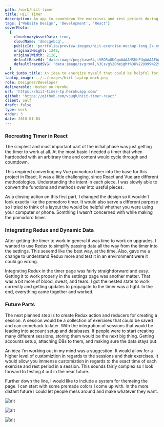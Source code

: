 ```yaml
---
path: /work/hiit-timer
title: HIIT Timer
description: An app to countdown the exercises and rest periods during a HIIT workout.
tags: ['Website Design', 'Development', 'React']
coverPhoto:
  {
    cloudinaryAssetData: true,
    cloudName: 'dmocgebcq',
    publicId: 'portfolio/preview-images/hiit-exercise-mockup-long_2x_xvdgyx.png',
    originalHeight: 1248,
    originalWidth: 2128,
    defaultBase64: 'data:image/png;base64,iVBORw0KGgoAAAANSUhEUgAAAAEAAAABCAYAAAAfFcSJAAAADUlEQVR42mMMXG/8HwAEwAI0Bj1bnwAAAABJRU5ErkJggg==',
    defaultTracedSVG: 'data:image/svg+xml,%3Csvg%20height%3D%229999%22%20viewBox%3D%220%200%209999%209999%22%20width%3D%229999%22%20xmlns%3D%22http%3A%2F%2Fwww.w3.org%2F2000%2Fsvg%22%3E%3Cpath%20d%3D%22m0%200h9999v9999h-9999z%22%20fill%3D%22%23f9fafb%22%2F%3E%3C%2Fsvg%3E',
  }
work_jumbo_title: An idea to energize myself that could be helpful for others
laptop_image: ../../images/hiit-laptop-mock.png
role: Designer/Developer
deliverable: Hosted on Heroku
url: 'https://hiit-timer-tp.herokuapp.com/'
github: 'https://github.com/vpugh/hiit-timer-react'
client: Self
draft: false
type: work
order: 3
date: 2018-01-03
---
```


### Recreating Timer in React

The simplest and most important part of the initial phase was just getting the timer to work at all. At the most basic I needed a timer that when hardcoded with an arbitrary time and content would cycle through and countdown.

This required converting my Vue pomodoro timer into the base for this project in React. It was a little challenging, since React and Vue are different methodologies. Understanding the intent in each piece, I was slowly able to convert the functions and methods over into useful pieces.

As a closing action on this first part, I changed the design so it wouldn't look exactly like the pomodoro timer. It would also serve a different purpose so I tried to think of a layout the would be helpful whether you were using your computer or phone. Somthing I wasn't concerned with while making the pomodoro timer.

### Integrating Redux and Dynamic Data

After getting the timer to work in general it was time to work on upgrades. I wanted to use Redux to simplify passing data all the way from the timer into the settings. This seeemd like the best way, at the time. Also, gave me a change to understand Redux more and test it in an environment were it could go wrong.

Integrating Redux in the timer page was fairly straightforward and easy. Getting it to work properly in the settings page was another matter. That was a bit more of blood, sweat, and tears. I got the nested state to work correctly and getting updates to propagate to the timer was a fight. In the end, everything came together and worked.

### Future Parts

The next planned step is to create Redux action and reducers for creating a session. A session would be a collection of exercises that could be saved and can comeback to later. With the integration of sessions that would be leading into account setup and databases. If people were to start creating many different sessions, storing them would be the next big thing. Getting accounts setup, attaching DBs to them, and making sure the data stays put.

An idea I'm working out in my mind was a suggestion. It would allow for a higher level of customiztion in regards to the sessions and their exercises. It would allow you immense customiztion in regards to the exact time of each exercise and rest period in a session. This sounds fairly complex so I look forward to testing it out in the near future.

Further down the line, I would like to include a system for themeing the page. I can start with some premade colors I come up with. In the more distant future I could let people mess around and make whatever they want.

![alt](https://toripugh.com/images/gallery/hiit/hiit-timer-initial.jpg)

![alt](https://toripugh.com/images/gallery/hiit/hiit-setting-initial.jpg)

![alt](https://toripugh.com/images/gallery/hiit/hiit-settings.jpg)

